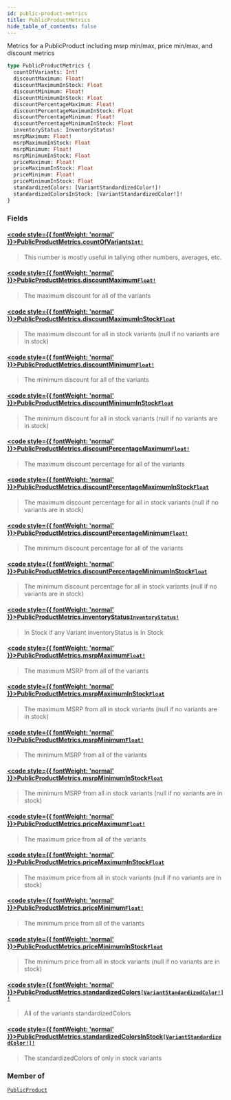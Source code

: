 ```yaml
---
id: public-product-metrics
title: PublicProductMetrics
hide_table_of_contents: false
---
```








Metrics for a PublicProduct including msrp min/max, price min/max, and discount metrics

```graphql
type PublicProductMetrics {
  countOfVariants: Int!
  discountMaximum: Float!
  discountMaximumInStock: Float
  discountMinimum: Float!
  discountMinimumInStock: Float
  discountPercentageMaximum: Float!
  discountPercentageMaximumInStock: Float
  discountPercentageMinimum: Float!
  discountPercentageMinimumInStock: Float
  inventoryStatus: InventoryStatus!
  msrpMaximum: Float!
  msrpMaximumInStock: Float
  msrpMinimum: Float!
  msrpMinimumInStock: Float
  priceMaximum: Float!
  priceMaximumInStock: Float
  priceMinimum: Float!
  priceMinimumInStock: Float
  standardizedColors: [VariantStandardizedColor!]!
  standardizedColorsInStock: [VariantStandardizedColor!]!
}
```


### Fields

#### [<code style={{ fontWeight: 'normal' }}>PublicProductMetrics.<b>countOfVariants</b></code>](#)<Bullet />[`Int!`](/demand/api/graphql-storefront/reference/scalars/int) <Badge class="secondary" text="non-null"/> <Badge class="secondary" text="scalar"/>
> This number is mostly useful in tallying other numbers, averages, etc.
> 

#### [<code style={{ fontWeight: 'normal' }}>PublicProductMetrics.<b>discountMaximum</b></code>](#)<Bullet />[`Float!`](/demand/api/graphql-storefront/reference/scalars/float) <Badge class="secondary" text="non-null"/> <Badge class="secondary" text="scalar"/>
> The maximum discount for all of the variants
> 

#### [<code style={{ fontWeight: 'normal' }}>PublicProductMetrics.<b>discountMaximumInStock</b></code>](#)<Bullet />[`Float`](/demand/api/graphql-storefront/reference/scalars/float) <Badge class="secondary" text="scalar"/>
> The maximum discount for all in stock variants (null if no variants are in stock)
> 

#### [<code style={{ fontWeight: 'normal' }}>PublicProductMetrics.<b>discountMinimum</b></code>](#)<Bullet />[`Float!`](/demand/api/graphql-storefront/reference/scalars/float) <Badge class="secondary" text="non-null"/> <Badge class="secondary" text="scalar"/>
> The minimum discount for all of the variants
> 

#### [<code style={{ fontWeight: 'normal' }}>PublicProductMetrics.<b>discountMinimumInStock</b></code>](#)<Bullet />[`Float`](/demand/api/graphql-storefront/reference/scalars/float) <Badge class="secondary" text="scalar"/>
> The minimum discount for all in stock variants (null if no variants are in stock)
> 

#### [<code style={{ fontWeight: 'normal' }}>PublicProductMetrics.<b>discountPercentageMaximum</b></code>](#)<Bullet />[`Float!`](/demand/api/graphql-storefront/reference/scalars/float) <Badge class="secondary" text="non-null"/> <Badge class="secondary" text="scalar"/>
> The maximum discount percentage for all of the variants
> 

#### [<code style={{ fontWeight: 'normal' }}>PublicProductMetrics.<b>discountPercentageMaximumInStock</b></code>](#)<Bullet />[`Float`](/demand/api/graphql-storefront/reference/scalars/float) <Badge class="secondary" text="scalar"/>
> The maximum discount percentage for all in stock variants (null if no variants are in stock)
> 

#### [<code style={{ fontWeight: 'normal' }}>PublicProductMetrics.<b>discountPercentageMinimum</b></code>](#)<Bullet />[`Float!`](/demand/api/graphql-storefront/reference/scalars/float) <Badge class="secondary" text="non-null"/> <Badge class="secondary" text="scalar"/>
> The minimum discount percentage for all of the variants
> 

#### [<code style={{ fontWeight: 'normal' }}>PublicProductMetrics.<b>discountPercentageMinimumInStock</b></code>](#)<Bullet />[`Float`](/demand/api/graphql-storefront/reference/scalars/float) <Badge class="secondary" text="scalar"/>
> The minimum discount percentage for all in stock variants (null if no variants are in stock)
> 

#### [<code style={{ fontWeight: 'normal' }}>PublicProductMetrics.<b>inventoryStatus</b></code>](#)<Bullet />[`InventoryStatus!`](/demand/api/graphql-storefront/reference/enums/inventory-status) <Badge class="secondary" text="non-null"/> <Badge class="secondary" text="enum"/>
> In Stock if any Variant inventoryStatus is In Stock
> 

#### [<code style={{ fontWeight: 'normal' }}>PublicProductMetrics.<b>msrpMaximum</b></code>](#)<Bullet />[`Float!`](/demand/api/graphql-storefront/reference/scalars/float) <Badge class="secondary" text="non-null"/> <Badge class="secondary" text="scalar"/>
> The maximum MSRP from all of the variants
> 

#### [<code style={{ fontWeight: 'normal' }}>PublicProductMetrics.<b>msrpMaximumInStock</b></code>](#)<Bullet />[`Float`](/demand/api/graphql-storefront/reference/scalars/float) <Badge class="secondary" text="scalar"/>
> The maximum MSRP from all in stock variants (null if no variants are in stock)
> 

#### [<code style={{ fontWeight: 'normal' }}>PublicProductMetrics.<b>msrpMinimum</b></code>](#)<Bullet />[`Float!`](/demand/api/graphql-storefront/reference/scalars/float) <Badge class="secondary" text="non-null"/> <Badge class="secondary" text="scalar"/>
> The minimum MSRP from all of the variants
> 

#### [<code style={{ fontWeight: 'normal' }}>PublicProductMetrics.<b>msrpMinimumInStock</b></code>](#)<Bullet />[`Float`](/demand/api/graphql-storefront/reference/scalars/float) <Badge class="secondary" text="scalar"/>
> The minimum MSRP from all in stock variants (null if no variants are in stock)
> 

#### [<code style={{ fontWeight: 'normal' }}>PublicProductMetrics.<b>priceMaximum</b></code>](#)<Bullet />[`Float!`](/demand/api/graphql-storefront/reference/scalars/float) <Badge class="secondary" text="non-null"/> <Badge class="secondary" text="scalar"/>
> The maximum price from all of the variants
> 

#### [<code style={{ fontWeight: 'normal' }}>PublicProductMetrics.<b>priceMaximumInStock</b></code>](#)<Bullet />[`Float`](/demand/api/graphql-storefront/reference/scalars/float) <Badge class="secondary" text="scalar"/>
> The maximum price from all in stock variants (null if no variants are in stock)
> 

#### [<code style={{ fontWeight: 'normal' }}>PublicProductMetrics.<b>priceMinimum</b></code>](#)<Bullet />[`Float!`](/demand/api/graphql-storefront/reference/scalars/float) <Badge class="secondary" text="non-null"/> <Badge class="secondary" text="scalar"/>
> The minimum price from all of the variants
> 

#### [<code style={{ fontWeight: 'normal' }}>PublicProductMetrics.<b>priceMinimumInStock</b></code>](#)<Bullet />[`Float`](/demand/api/graphql-storefront/reference/scalars/float) <Badge class="secondary" text="scalar"/>
> The minimum price from all in stock variants (null if no variants are in stock)
> 

#### [<code style={{ fontWeight: 'normal' }}>PublicProductMetrics.<b>standardizedColors</b></code>](#)<Bullet />[`[VariantStandardizedColor!]!`](/demand/api/graphql-storefront/reference/enums/variant-standardized-color) <Badge class="secondary" text="non-null"/> <Badge class="secondary" text="enum"/>
> All of the variants standardizedColors
> 

#### [<code style={{ fontWeight: 'normal' }}>PublicProductMetrics.<b>standardizedColorsInStock</b></code>](#)<Bullet />[`[VariantStandardizedColor!]!`](/demand/api/graphql-storefront/reference/enums/variant-standardized-color) <Badge class="secondary" text="non-null"/> <Badge class="secondary" text="enum"/>
> The standardizedColors of only in stock variants
> 



### Member of

[`PublicProduct`](/demand/api/graphql-storefront/reference/objects/public-product)  <Badge class="secondary" text="object"/>



